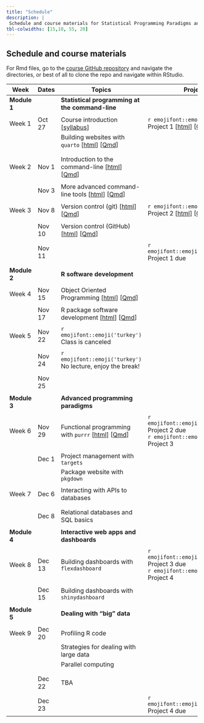 ```yaml
---
title: "Schedule"
description: |
 Schedule and course materials for Statistical Programming Paradigms and Workflows (JHSPH Biostatistics 140.840 Fall 2022).
tbl-colwidths: [15,10, 55, 20]
---
```


## Schedule and course materials


For Rmd files, go to the [course GitHub repository](https://github.com/stephaniehicks/jhustatprogramming2022) and navigate the directories, or best of all to clone the repo and navigate within RStudio.

::: column-page
| Week         | Dates   | Topics | Projects  |
|---|---|---|---|---|
| **Module 1** | | **Statistical programming at the command-line**  | |
| | | |
| Week 1 | Oct 27  | Course introduction \[[syllabus](syllabus.qmd)\] | `r emojifont::emoji('palm_tree')` Project 1 \[[html](projects/2022-10-27-project-1/index.qmd)\] \[[Qmd](https://github.com/stephaniehicks/jhustatprogramming2022/blob/main/projects/2022-10-27-project-1/index.qmd)\]  |
| | | Building websites with `quarto` \[[html](posts/2022-10-27-build-website/index.qmd)\] \[[Qmd](https://github.com/stephaniehicks/jhustatprogramming2022/blob/main/posts/2022-10-27-build-website/index.qmd)\] | | 
| | | | |
| | | | |
| Week 2 | Nov 1  | Introduction to the command-line \[[html](posts/2022-11-01-command-line-part-1/index.qmd)\] \[[Qmd](https://github.com/stephaniehicks/jhustatprogramming2022/blob/main/posts/2022-11-01-command-line-part-1/index.qmd)\]  |   |
| | | | | 
| | Nov 3  | More advanced command-line tools \[[html](posts/2022-11-03-command-line-part-2/index.qmd)\] \[[Qmd](https://github.com/stephaniehicks/jhustatprogramming2022/blob/main/posts/2022-11-03-command-line-part-2/index.qmd)\] | |
| | |  | | 
| Week 3  | Nov 8 |  Version control (git) \[[html](posts/2022-11-08-version-control-part-1/index.qmd)\] \[[Qmd](https://github.com/stephaniehicks/jhustatprogramming2022/blob/main/posts/2022-11-08-version-control-part-1/index.qmd)\] | `r emojifont::emoji('palm_tree')` Project 2 \[[html](projects/2022-11-08-project-2/index.qmd)\] \[[Qmd](https://github.com/stephaniehicks/jhustatprogramming2022/blob/main/projects/2022-11-08-project-2/index.qmd)\]  | 
| | | |                            | | | |
| | Nov 10 | Version control (GitHub) \[[html](posts/2022-11-10-version-control-part-2/index.qmd)\] \[[Qmd](https://github.com/stephaniehicks/jhustatprogramming2022/blob/main/posts/2022-11-10-version-control-part-2/index.qmd)\]  |   |
| | | | | 
| | Nov 11 | | `r emojifont::emoji('fallen_leaf')` Project 1 due | 
| | | | | 
| **Module 2** |         | **R software development** | |  
| | | |
| Week 4 | Nov 15 | Object Oriented Programming \[[html](posts/2022-11-15-object-oriented-programming/index.qmd)\] \[[Qmd](https://github.com/stephaniehicks/jhustatprogramming2022/blob/main/posts/2022-11-15-object-oriented-programming/index.qmd)\] |  | 
| | | | |
| | Nov 17 | R package software development \[[html](posts/2022-11-17-r-pkg-dev-part-1/index.qmd)\] \[[Qmd](https://github.com/stephaniehicks/jhustatprogramming2022/blob/main/posts/2022-11-17-r-pkg-dev-part-1/index.qmd)\] | | 
| | | | | 
| Week 5   | Nov 22 | `r emojifont::emoji('turkey')` Class is canceled | | 
| | | | | 
| |  Nov 24 | `r emojifont::emoji('turkey')` No lecture, enjoy the break! | | 
| | | | |
| | Nov 25 | |   |
| | | | |
| **Module 3** |         | **Advanced programming paradigms** | |  
| | | | | 
| Week 6 | Nov 29 | Functional programming with `purrr` \[[html](posts/2022-11-29-purrr-fun-programming/index.qmd)\] \[[Qmd](https://github.com/stephaniehicks/jhustatprogramming2022/blob/main/posts/2022-11-29-purrr-fun-programming/index.qmd)\] | `r emojifont::emoji('fallen_leaf')` Project 2 due  <br /> `r emojifont::emoji('palm_tree')` Project 3  |
| | | | | 
| | Dec 1  | Project management with `targets` | |
| | | Package website with `pkgdown` | |
| | | | | 
| Week 7 | Dec 6  | Interacting with APIs to databases | | 
| |  |  | |
| | | |
| | Dec 8 | Relational databases and SQL basics | | 
| | | |
| **Module 4** |  | **Interactive web apps and dashboards**  | | 
| | | |
|  Week 8 | Dec 13  |  Building dashboards with `flexdashboard` | `r emojifont::emoji('fallen_leaf')` Project 3 due  <br />  `r emojifont::emoji('palm_tree')` Project 4  | 
| | | |
| | Dec 15  | Building dashboards with `shinydashboard`  |  | 
| | | |
| **Module 5** |  | **Dealing with "big" data**  | | 
| | | |
| Week 9       | Dec 20  | Profiling R code  |  | 
| |  | Strategies for dealing with large data | | 
| | | Parallel computing | | 
|      |  |  | | 
| | | |
| | Dec 22 | TBA | | 
| | | |
| | Dec 23  | | `r emojifont::emoji('fallen_leaf')` Project 4 due  |
:::

